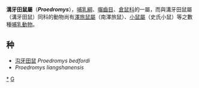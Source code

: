 {{Automatic taxobox
| taxon = Proedromys
| authority = Thomas, 1911
}}

'''溝牙田鼠屬'''（'''''Proedromys'''''），[[哺乳綱|哺乳綱]]、[[囓齒目|囓齒目]]、[[倉鼠科|倉鼠科]]的一屬，而與溝牙田鼠屬（溝牙田鼠）同科的動物尚有[[澤旅鼠屬|澤旅鼠屬]]（南澤旅鼠）、[[小鼠屬|小鼠屬]]（史氏小鼠）等之數種[[哺乳動物|哺乳動物]]。

==种==
*[[沟牙田鼠|沟牙田鼠]] ''Proedromys bedfordi''
*''Proedromys liangshanensis''
{{Taxonbar|from=Q2716307}}

[[Category:溝牙田鼠屬|*]]
[[Category:倉鼠科|G]]